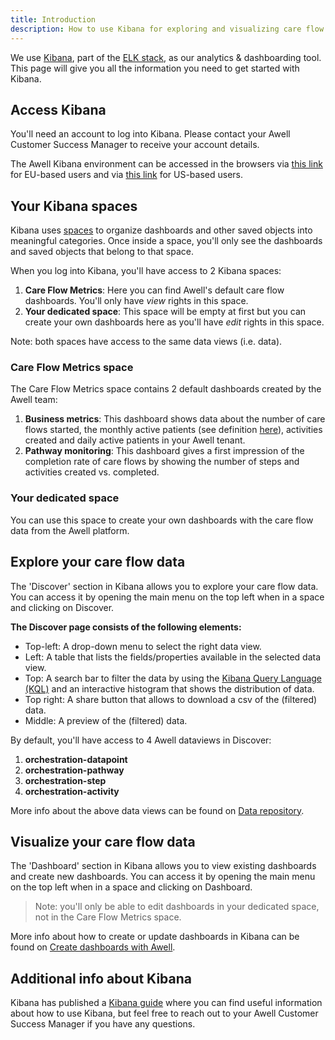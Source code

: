 ```yaml
---
title: Introduction
description: How to use Kibana for exploring and visualizing care flow data
---
```


We use [Kibana](https://www.elastic.co/kibana/), part of the [ELK stack](https://www.elastic.co/elastic-stack/), as our analytics & dashboarding tool. This page will give you all the information you need to get started with Kibana.

## Access Kibana

You'll need an account to log into Kibana. Please contact your Awell Customer Success Manager to receive your account details.

The Awell Kibana environment can be accessed in the browsers via [this link](https://kibana.awellhealth.com/login?next=%2F) for EU-based users and via [this link](https://kibana.us.awellhealth.com/login?next=%2F) for US-based users.

## Your Kibana spaces

Kibana uses [spaces](https://www.elastic.co/guide/en/kibana/master/xpack-spaces.html) to organize dashboards and other saved objects into meaningful categories. Once inside a space, you'll only see the dashboards and saved objects that belong to that space.

When you log into Kibana, you'll have access to 2 Kibana spaces:
1. **Care Flow Metrics**: Here you can find Awell's default care flow dashboards. You'll only have _view_ rights in this space.
2. **Your dedicated space**: This space will be empty at first but you can create your own dashboards here as you'll have _edit_ rights in this space.

Note: both spaces have access to the same data views (i.e. data).

### Care Flow Metrics space

The Care Flow Metrics space contains 2 default dashboards created by the Awell team:
1. **Business metrics**: This dashboard shows data about the number of care flows started, the monthly active patients (see definition [here](https://developers.awellhealth.com/awell-orchestration/docs/data/monthly-active-patients)), activities created and daily active patients in your Awell tenant.
2. **Pathway monitoring**: This dashboard gives a first impression of the completion rate of care flows by showing the number of steps and activities created vs. completed.

### Your dedicated space

You can use this space to create your own dashboards with the care flow data from the Awell platform.

## Explore your care flow data

The 'Discover' section in Kibana allows you to explore your care flow data. You can access it by opening the main menu on the top left when in a space and clicking on Discover.

**The Discover page consists of the following elements:**
- Top-left: A drop-down menu to select the right data view.
- Left: A table that lists the fields/properties available in the selected data view.
- Top: A search bar to filter the data by using the [Kibana Query Language (KQL)](https://www.elastic.co/guide/en/kibana/master/kuery-query.html) and an interactive histogram that shows the distribution of data.
- Top right: A share button that allows to download a csv of the (filtered) data.
- Middle: A preview of the (filtered) data.

By default, you'll have access to 4 Awell dataviews in Discover:
1. **orchestration-datapoint**
2. **orchestration-pathway**
3. **orchestration-step**
4. **orchestration-activity**

More info about the above data views can be found on [Data repository](https://developers.awellhealth.com/awell-orchestration/docs/data/data-repository).

## Visualize your care flow data

The 'Dashboard' section in Kibana allows you to view existing dashboards and create new dashboards. You can access it by opening the main menu on the top left when in a space and clicking on Dashboard.

> Note: you'll only be able to edit dashboards in your dedicated space, not in the Care Flow Metrics space.

More info about how to create or update dashboards in Kibana can be found on [Create dashboards with Awell](https://developers.awellhealth.com/awell-orchestration/docs/data/kibana/create-dashboards).

## Additional info about Kibana

Kibana has published a [Kibana guide](https://www.elastic.co/guide/en/kibana/current/introduction.html) where you can find useful information about how to use Kibana, but feel free to reach out to your Awell Customer Success Manager if you have any questions.
